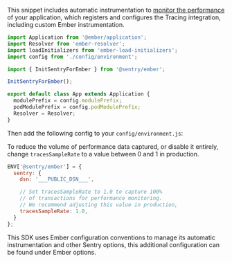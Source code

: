 
This snippet includes automatic instrumentation to [monitor the performance](/./configuration/ember-options/) of your application, which registers and configures the Tracing integration, including custom Ember instrumentation.

```javascript
import Application from '@ember/application';
import Resolver from 'ember-resolver';
import loadInitializers from 'ember-load-initializers';
import config from './config/environment';

import { InitSentryForEmber } from '@sentry/ember';

InitSentryForEmber();

export default class App extends Application {
  modulePrefix = config.modulePrefix;
  podModulePrefix = config.podModulePrefix;
  Resolver = Resolver;
}
```

Then add the following config to your `config/environment.js`:

<Note>
<markdown>

To reduce the volume of performance data captured, or disable it entirely, change `tracesSampleRate` to a value between 0 and 1 in production.

</markdown>
</Note>

```javascript
ENV['@sentry/ember'] = {
  sentry: {
    dsn: '___PUBLIC_DSN___',

    // Set tracesSampleRate to 1.0 to capture 100%
    // of transactions for performance monitoring.
    // We recommend adjusting this value in production,
    tracesSampleRate: 1.0,
  }
};
```

<Note><markdown>

This SDK uses Ember configuration conventions to manage its automatic instrumentation and other Sentry options, this additional configuration can be found under
<PlatformLink to="/configuration/ember-options/">Ember options</PlatformLink>.

</markdown></Note>
